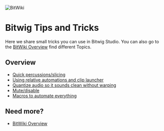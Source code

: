 ![BitWiki](/tipstricks.png)

# Bitwig Tips and Tricks

Here we share small tricks you can use in Bitwig Studio. You can also go to the [BitWiki Overview][1] find different Topics. 

## Overview

  * [Quick percussions/slicing](quick-percussions-slicing)
  * [Using relative automations and clip launcher](using-relative-automations-and-clip-launcher)
  * [Quantize audio so it sounds clean without warping](quantize-audio-so-it-sounds-clean-without-warping)
  * [Mute/disable](mute-disable)
  * [Macros to automate everything](macros-to-automate-everything)

## Need more?

* [BitWiki Overview][1]

[1]: /wiki/